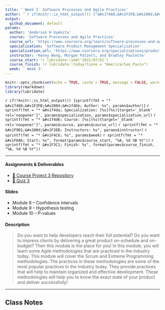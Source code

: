 ```yaml
---
title: '`Week 3` Software Processes and Agile Practices'
author: '`r if(knitr::is_html_output()) {"&#x1f468;&#x1F3FB;&#x200d;&#x1f4bb; Anderson H Uyekita"} else {NULL}`'
output:
  github_document: default
params:
  author: 'Anderson H Uyekita'
  course: 'Software Processes and Agile Practices'
  course_url: 'https://www.coursera.org/learn/software-processes-and-agile-practices'
  specialization: 'Software Product Management Specialization'
  specialization_url: 'https://www.coursera.org/specializations/product-management'
  instructor: 'Kenny Wong, Morgan Patzelt, and Bradley Poulette'
  course_start: !r lubridate::ymd('2022/07/01')
  course_finish: !r lubridate::today(tzone = "America/Sao_Paulo")
  week: ' Week 3'
---
```


```r
knitr::opts_chunk$set(echo = TRUE, cache = TRUE, message = FALSE, warning = FALSE)
library(rmarkdown)
library(lubridate)
```

`r if(!knitr::is_html_output()) {sprintf(fmt = "* &#x1f468;&#x1F3FB;&#x200d;&#x1f4bb; Author: %s", params$author)}`
`r sprintf(fmt = "* &#x1f4da; Specialization: [%s](%s){target='_blank' rel='noopener'}", params$specialization, params$specialization_url)`
`r sprintf(fmt = "* &#x1f4d6; Course: [%s](%s){target='_blank' rel='noopener'}", params$course, params$course_url)`
    `r sprintf(fmt = "* &#x1F9D1;&#x200d;&#x1F3EB; Instructors: %s", params$instructor)`
`r sprintf(fmt = "* &#x1F4C6; %s", params$week)`
    `r sprintf(fmt = "* &#x1F6A6; Start: %s", format(params$course_start, "%A, %d %B %Y"))`
    `r sprintf(fmt = "* &#x1F3C1; Finish: %s", format(params$course_finish, "%A, %d %B %Y"))`

--------------------------------------------------------------------------------

#### Assignments & Deliverables

* [&#x1F680; Course Project 3 Repository](https://github.com/AndersonUyekita/software-processes-and-agile-practices_course-project-3)
* [&#x1F4DD; Quiz 3](./quiz-3_software-processes-and-agile-practices.md)

#### Slides

* Module 8 -- Confidence intervals
* Module 9 -- Hypothesis testing
* Module 10 -- P-values

#### Description

> Do you want to help developers reach their full potential? Do you want to impress clients by delivering a great product on-schedule and on-budget? Then this module is the place for you! In this module, you will learn some Agile methodologies that are practiced in the industry today. This module will cover the Scrum and Extreme Programming methodologies. The practices in these methodologies are some of the most popular practices in the industry today. They provide practices that will help to maintain organized and effective development. These methodologies will help you to know the exact state of your product and deliver successfully!

--------------------------------------------------------------------------------

## Class Notes


